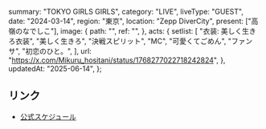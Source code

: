   summary: "TOKYO GIRLS GIRLS",
  category: "LIVE",
  liveType: "GUEST",
  date: "2024-03-14",
  region: "東京",
  location: "Zepp DiverCity",
  present: ["高嶺のなでしこ"],
  image: {
    path: "",
    ref: "",
  },
  acts: {
    setlist: [
      "衣装: 美しく生きろ衣装",
      "美しく生きろ",
      "決戦スピリット",
      "MC",
      "可愛くてごめん",
      "ファンサ",
      "初恋のひと。",
    ],
    url: "https://x.com/Mikuru_hositani/status/1768277022718242824",
  },
  updatedAt: "2025-06-14",
};

## リンク

- [公式スケジュール](https://takanenonadeshiko.jp/?p=1830)
